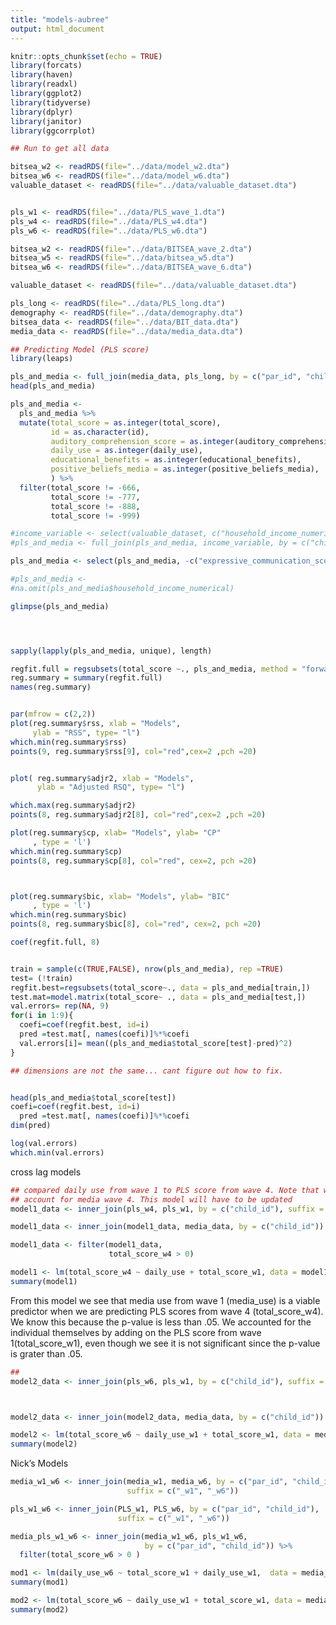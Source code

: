 ```yaml
---
title: "models-aubree"
output: html_document
---
```


```r
knitr::opts_chunk$set(echo = TRUE)
library(forcats)
library(haven)
library(readxl)
library(ggplot2)
library(tidyverse)
library(dplyr)
library(janitor)
library(ggcorrplot)
```



```r
## Run to get all data

bitsea_w2 <- readRDS(file="../data/model_w2.dta")
bitsea_w6 <- readRDS(file="../data/model_w6.dta")
valuable_dataset <- readRDS(file="../data/valuable_dataset.dta")


pls_w1 <- readRDS(file="../data/PLS_wave_1.dta")
pls_w4 <- readRDS(file="../data/PLS_w4.dta")
pls_w6 <- readRDS(file="../data/PLS_w6.dta")

bitsea_w2 <- readRDS(file="../data/BITSEA_wave_2.dta")
bitsea_w5 <- readRDS(file="../data/bitsea_w5.dta")
bitsea_w6 <- readRDS(file="../data/BITSEA_wave_6.dta")

valuable_dataset <- readRDS(file="../data/valuable_dataset.dta")

pls_long <- readRDS(file="../data/PLS_long.dta")
demography <- readRDS(file="../data/demography.dta")
bitsea_data <- readRDS(file="../data/BIT_data.dta")
media_data <- readRDS(file="../data/media_data.dta")

```


```r
## Predicting Model (PLS score)
library(leaps)

pls_and_media <- full_join(media_data, pls_long, by = c("par_id", "child_id"))
head(pls_and_media)

pls_and_media <- 
  pls_and_media %>% 
  mutate(total_score = as.integer(total_score),
         id = as.character(id),
         auditory_comprehension_score = as.integer(auditory_comprehension_score),
         daily_use = as.integer(daily_use),
         educational_benefits = as.integer(educational_benefits),
         positive_beliefs_media = as.integer(positive_beliefs_media),
         ) %>% 
  filter(total_score != -666,
         total_score != -777,
         total_score != -888,
         total_score != -999)

#income_variable <- select(valuable_dataset, c("household_income_numerical", "par_id", "child_id"))
#pls_and_media <- full_join(pls_and_media, income_variable, by = c("child_id", "par_id"))

pls_and_media <- select(pls_and_media, -c("expressive_communication_score", "child_id", "par_id","id"))

#pls_and_media <- 
#na.omit(pls_and_media$household_income_numerical)

glimpse(pls_and_media)




sapply(lapply(pls_and_media, unique), length)

regfit.full = regsubsets(total_score ~., pls_and_media, method = "forward") 
reg.summary = summary(regfit.full)
names(reg.summary)


par(mfrow = c(2,2))
plot(reg.summary$rss, xlab = "Models", 
     ylab = "RSS", type= "l")
which.min(reg.summary$rss)
points(9, reg.summary$rss[9], col="red",cex=2 ,pch =20)


plot( reg.summary$adjr2, xlab = "Models", 
      ylab = "Adjusted RSQ", type= "l")

which.max(reg.summary$adjr2)
points(8, reg.summary$adjr2[8], col="red",cex=2 ,pch =20)

plot(reg.summary$cp, xlab= "Models", ylab= "CP"
     , type = 'l')
which.min(reg.summary$cp)
points(8, reg.summary$cp[8], col="red", cex=2, pch =20)



plot(reg.summary$bic, xlab= "Models", ylab= "BIC"
     , type = 'l')
which.min(reg.summary$bic)
points(8, reg.summary$bic[8], col="red", cex=2, pch =20)

coef(regfit.full, 8)


train = sample(c(TRUE,FALSE), nrow(pls_and_media), rep =TRUE)
test= (!train)
regfit.best=regsubsets(total_score~., data = pls_and_media[train,])
test.mat=model.matrix(total_score~ ., data = pls_and_media[test,])
val.errors= rep(NA, 9)
for(i in 1:9){
  coefi=coef(regfit.best, id=i)
  pred =test.mat[, names(coefi)]%*%coefi
  val.errors[i]= mean((pls_and_media$total_score[test]-pred)^2)
}

## dimensions are not the same... cant figure out how to fix. 


head(pls_and_media$total_score[test])
coefi=coef(regfit.best, id=i)
  pred =test.mat[, names(coefi)]%*%coefi
dim(pred)

log(val.errors)
which.min(val.errors)
```

cross lag models 
```r
## compared daily use from wave 1 to PLS score from wave 4. Note that we cannot
## account for media wave 4. This model will have to be updated
model1_data <- inner_join(pls_w4, pls_w1, by = c("child_id"), suffix = c("_w4", "_w1"))

model1_data <- inner_join(model1_data, media_data, by = c("child_id"))

model1_data <- filter(model1_data, 
                      total_score_w4 > 0)

model1 <- lm(total_score_w4 ~ daily_use + total_score_w1, data = model1_data)
summary(model1)
```
From this model we see that media use from wave 1 (media_use) is a viable 
predictor when we are predicting PLS scores from wave 4 (total_score_w4). 
We know this because the p-value is less than .05. We accounted for the 
individual themselves by adding on the PLS score from wave 1(total_score_w1), 
even though we see it is not significant since the p-value is grater than .05. 


```r
##
model2_data <- inner_join(pls_w6, pls_w1, by = c("child_id"), suffix = c("_w6", "_w1"))



model2_data <- inner_join(model2_data, media_data, by = c("child_id"))

model2 <- lm(total_score_w6 ~ daily_use_w1 + total_score_w1, data = media_pls_w1_w6)
summary(model2)
```

Nick's Models
```r
media_w1_w6 <- inner_join(media_w1, media_w6, by = c("par_id", "child_id"), 
                          suffix = c("_w1", "_w6"))

pls_w1_w6 <- inner_join(PLS_w1, PLS_w6, by = c("par_id", "child_id"), 
                        suffix = c("_w1", "_w6"))

media_pls_w1_w6 <- inner_join(media_w1_w6, pls_w1_w6, 
                              by = c("par_id", "child_id")) %>% 
  filter(total_score_w6 > 0 )

mod1 <- lm(daily_use_w6 ~ total_score_w1 + daily_use_w1,  data = media_pls_w1_w6)
summary(mod1)

mod2 <- lm(total_score_w6 ~ daily_use_w1 + total_score_w1, data = media_pls_w1_w6)
summary(mod2)
```

